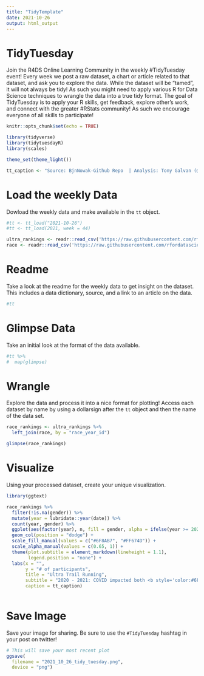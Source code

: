 ```yaml
---
title: "TidyTemplate"
date: 2021-10-26
output: html_output
---
```


# TidyTuesday

Join the R4DS Online Learning Community in the weekly #TidyTuesday event!
Every week we post a raw dataset, a chart or article related to that dataset, and ask you to explore the data.
While the dataset will be “tamed”, it will not always be tidy! As such you might need to apply various R for Data Science techniques to wrangle the data into a true tidy format.
The goal of TidyTuesday is to apply your R skills, get feedback, explore other’s work, and connect with the greater #RStats community!
As such we encourage everyone of all skills to participate!

```r

knitr::opts_chunk$set(echo = TRUE)

library(tidyverse)
library(tidytuesdayR)
library(scales)

theme_set(theme_light())

tt_caption <- "Source: BjnNowak-Github Repo  | Analysis: Tony Galvan (@GDataScience1)"

```

# Load the weekly Data

Dowload the weekly data and make available in the `tt` object.

```r

#tt <- tt_load("2021-10-26")
#tt <- tt_load(2021, week = 44)

ultra_rankings <- readr::read_csv('https://raw.githubusercontent.com/rfordatascience/tidytuesday/master/data/2021/2021-10-26/ultra_rankings.csv')
race <- readr::read_csv('https://raw.githubusercontent.com/rfordatascience/tidytuesday/master/data/2021/2021-10-26/race.csv')


```


# Readme

Take a look at the readme for the weekly data to get insight on the dataset.
This includes a data dictionary, source, and a link to an article on the data.

```r

#tt

```


# Glimpse Data

Take an initial look at the format of the data available.

```r

#tt %>% 
#  map(glimpse)

```

# Wrangle

Explore the data and process it into a nice format for plotting! Access each dataset by name by using a dollarsign after the `tt` object and then the name of the data set.

```r

race_rankings <- ultra_rankings %>%
  left_join(race, by = "race_year_id")

glimpse(race_rankings)

```


# Visualize

Using your processed dataset, create your unique visualization.

```r

library(ggtext)

race_rankings %>% 
  filter(!is.na(gender)) %>%
  mutate(year = lubridate::year(date)) %>%
  count(year, gender) %>%
  ggplot(aes(factor(year), n, fill = gender, alpha = ifelse(year >= 2020, TRUE, FALSE))) +
  geom_col(position = "dodge") +
  scale_fill_manual(values = c("#6F8AB7", "#FF674D")) +
  scale_alpha_manual(values = c(0.65, 1)) +
  theme(plot.subtitle = element_markdown(lineheight = 1.1),
        legend.position = "none") + 
  labs(x = "",
       y = "# of participants",
       title = "Ultra Trail Running",
       subtitle = "2020 - 2021: COVID impacted both <b style='color:#6F8AB7'>MALE</b> and <b style='color:#FF674D'>FEMALE</b> participation",
       caption = tt_caption)
  
```

# Save Image

Save your image for sharing. Be sure to use the `#TidyTuesday` hashtag in your post on twitter! 

```r

# This will save your most recent plot
ggsave(
  filename = "2021_10_26_tidy_tuesday.png",
  device = "png")

```
